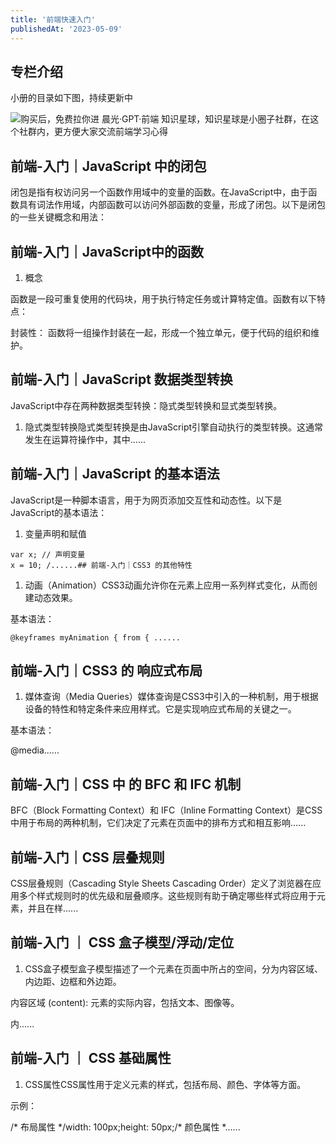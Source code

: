 ```yaml
---
title: '前端快速入门'
publishedAt: '2023-05-09'
---
```


## 专栏介绍

小册的目录如下图，持续更新中

![](https://static.xiaobot.net/file/2023-12-10/127926/c906ed129e663ec9feebe0a22cf7a8a3.png)购买后，免费拉你进 晨光·GPT·前端 知识星球，知识星球是小圈子社群，在这个社群内，更方便大家交流前端学习心得

## 前端-入门｜JavaScript 中的闭包
闭包是指有权访问另一个函数作用域中的变量的函数。在JavaScript中，由于函数具有词法作用域，内部函数可以访问外部函数的变量，形成了闭包。以下是闭包的一些关键概念和用法：


## 前端-入门｜JavaScript中的函数
1. 概念

函数是一段可重复使用的代码块，用于执行特定任务或计算特定值。函数有以下特点：

封装性： 函数将一组操作封装在一起，形成一个独立单元，便于代码的组织和维护。

## 前端-入门｜JavaScript 数据类型转换

JavaScript中存在两种数据类型转换：隐式类型转换和显式类型转换。

1. 隐式类型转换隐式类型转换是由JavaScript引擎自动执行的类型转换。这通常发生在运算符操作中，其中......

## 前端-入门｜JavaScript 的基本语法
JavaScript是一种脚本语言，用于为网页添加交互性和动态性。以下是JavaScript的基本语法：

1. 变量声明和赋值
```
var x; // 声明变量
x = 10; /......## 前端-入门｜CSS3 的其他特性
```
1. 动画（Animation）CSS3动画允许你在元素上应用一系列样式变化，从而创建动态效果。

基本语法：
```
@keyframes myAnimation { from { ......
```

## 前端-入门｜CSS3 的 响应式布局

1. 媒体查询（Media Queries）媒体查询是CSS3中引入的一种机制，用于根据设备的特性和特定条件来应用样式。它是实现响应式布局的关键之一。

基本语法：

@media......

## 前端-入门｜CSS 中 的 BFC 和 IFC 机制
BFC（Block Formatting Context）和 IFC（Inline Formatting Context）是CSS中用于布局的两种机制，它们决定了元素在页面中的排布方式和相互影响......

## 前端-入门｜CSS 层叠规则
CSS层叠规则（Cascading Style Sheets Cascading Order）定义了浏览器在应用多个样式规则时的优先级和层叠顺序。这些规则有助于确定哪些样式将应用于元素，并且在样......

## 前端-入门 ｜ CSS 盒子模型/浮动/定位
1. CSS盒子模型盒子模型描述了一个元素在页面中所占的空间，分为内容区域、内边距、边框和外边距。

内容区域 (content): 元素的实际内容，包括文本、图像等。

内......

## 前端-入门 ｜ CSS 基础属性
1. CSS属性CSS属性用于定义元素的样式，包括布局、颜色、字体等方面。

示例：

/\* 布局属性 \*/width: 100px;height: 50px;​/\* 颜色属性 \*......